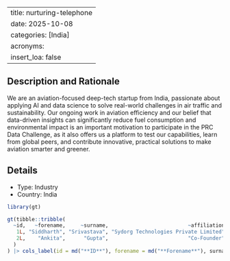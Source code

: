 
---
title: nurturing-telephone
date: 2025-10-08
categories: [India]
acronyms:
  insert_loa: false
---

## Description and Rationale

We are an aviation-focused deep-tech startup from India, passionate about applying AI and data science to solve real-world challenges in air traffic and sustainability. Our ongoing work in aviation efficiency and our belief that data-driven insights can significantly reduce fuel consumption and environmental impact is an important motivation to participate in the PRC Data Challenge, as it also offers us a platform to test our capabilities, learn from global peers, and contribute innovative, practical solutions to make aviation smarter and greener.

## Details

* Type: Industry
* Country: India

```r
library(gt)

gt(tibble::tribble(
  ~id,   ~forename,     ~surname,                          ~affiliation,
   1L, "Siddharth", "Srivastava", "Sydorg Technologies Private Limited",
   2L,    "Ankita",      "Gupta",                          "Co-Founder"
  )
) |> cols_label(id = md("**ID**"), forename = md("**Forename**"), surname ~ md("**Surname**"), affiliation ~ md("**Affiliation**"))
```
